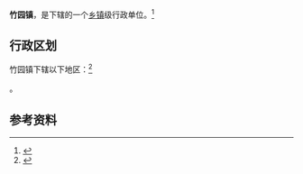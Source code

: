 {{中国乡级行政区|53/03/25/104/000}}

'''竹园镇'''，是{{PRC admin/fullname|53/03/25/104/000|3}}下辖的一个[[乡镇|乡镇]]级行政单位。<ref>{{PRC admin/ref sgc|{{PRC admin/parent|53/03/25/104/000}}}}</ref>

== 行政区划 ==

竹园镇下辖以下地区：<ref>{{PRC admin/ref sgc|53/03/25/104/000}}</ref>

{{PRC admin/children|53/03/25/104/000}}。

== 参考资料 ==

{{reflist}}

{{行政区划小作品}}
{{PRC admin/navcat|53/03/25/104/000}}